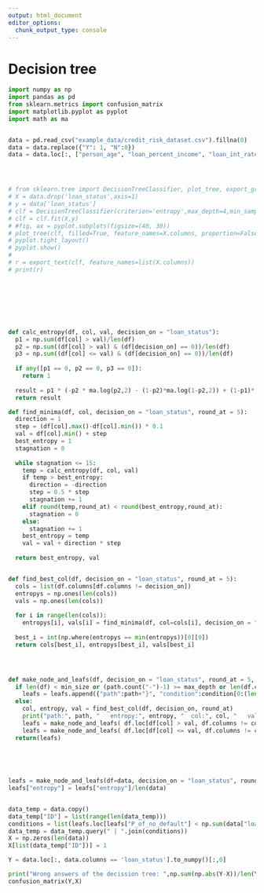 ```yaml
---
output: html_document
editor_options: 
  chunk_output_type: console
---
```


# Decision tree

```python
import numpy as np
import pandas as pd
from sklearn.metrics import confusion_matrix
import matplotlib.pyplot as pyplot
import math as ma


data = pd.read_csv("example_data/credit_risk_dataset.csv").fillna(0)
data = data.replace({"Y": 1, "N":0})
data = data.loc[:, ["person_age", "loan_percent_income", "loan_int_rate", "cb_person_default_on_file" ,"loan_status"]]




# from sklearn.tree import DecisionTreeClassifier, plot_tree, export_graphviz, export_text
# X = data.drop('loan_status',axis=1)
# y = data['loan_status']
# clf = DecisionTreeClassifier(criterion='entropy',max_depth=4,min_samples_split=1000,min_samples_leaf=200,random_state=0)
# clf = clf.fit(X,y)
# #fig, ax = pyplot.subplots(figsize=(40, 30))
# plot_tree(clf, filled=True, feature_names=X.columns, proportion=False)
# pyplot.tight_layout()
# pyplot.show()
# 
# r = export_text(clf, feature_names=list(X.columns))
# print(r)








def calc_entropy(df, col, val, decision_on = "loan_status"):
  p1 = np.sum(df[col] > val)/len(df)
  p2 = np.sum((df[col] > val) & (df[decision_on] == 0))/len(df)
  p3 = np.sum((df[col] <= val) & (df[decision_on] == 0))/len(df)
  
  if any([p1 == 0, p2 == 0, p3 == 0]):
    return 1
  
  result = p1 * (-p2 * ma.log(p2,2) - (1-p2)*ma.log(1-p2,2)) + (1-p1)*(-p3*ma.log(p3,2)-(1-p3)*ma.log(1-p3,2))
  return result

def find_minima(df, col, decision_on = "loan_status", round_at = 5):
  direction = 1
  step = (df[col].max()-df[col].min()) * 0.1
  val = df[col].min() + step
  best_entropy = 1
  stagnation = 0
  
  while stagnation <= 15:
    temp = calc_entropy(df, col, val)
    if temp > best_entropy:
      direction = -direction
      step = 0.5 * step
      stagnation += 1
    elif round(temp,round_at) < round(best_entropy,round_at):
      stagnation = 0
    else:
      stagnation += 1
    best_entropy = temp
    val = val + direction * step
    
  return best_entropy, val


def find_best_col(df, decision_on = "loan_status", round_at = 5):
  cols = list(df.columns[df.columns != decision_on])
  entropys = np.ones(len(cols))
  vals = np.ones(len(cols))
  
  for i in range(len(cols)):
    entropys[i], vals[i] = find_minima(df, col=cols[i], decision_on = "loan_status", round_at = 5)
  
  best_i = int(np.where(entropys == min(entropys))[0][0])
  return cols[best_i], entropys[best_i], vals[best_i]




def make_node_and_leafs(df, decision_on = "loan_status", round_at = 5, path = "", condition = "", min_size = 1000, max_depth = 4, leafs = pd.DataFrame(columns=["path", "condition", "rows", "P_of_no_default", "entropy"]), pass_entropy = 0):
  if len(df) < min_size or (path.count("-")-1) >= max_depth or len(df.columns) <= 1:
    leafs = leafs.append({"path":path+"}", "condition":condition[0:(len(condition)-5)], "rows":len(df), "P_of_no_default":np.sum(df[decision_on] == 0)/len(df), "entropy":pass_entropy}, ignore_index=True)
  else:
    col, entropy, val = find_best_col(df, decision_on, round_at)
    print("path:", path, "   entropy:", entropy, "  col:", col, "   val:", val, "  rows:", len(df))
    leafs = make_node_and_leafs( df.loc[df[col] > val, df.columns != col], decision_on, round_at, path+"-R", condition+col+" > "+str(float(round(val)))+" and ", min_size, max_depth, leafs, entropy * np.sum(df[col] > val))
    leafs = make_node_and_leafs( df.loc[df[col] <= val, df.columns != col], decision_on, round_at, path + "-L", condition+col+" <= "+str(float(round(val,4)))+" and ", min_size, max_depth, leafs, entropy * np.sum(df[col] <= val))
  return(leafs)
  
  
  


leafs = make_node_and_leafs(df=data, decision_on = "loan_status", round_at = 5, path = "I", min_size = 1000, max_depth = 4)
leafs["entropy"] = leafs["entropy"]/len(data)


data_temp = data.copy()
data_temp["ID"] = list(range(len(data_temp)))
conditions = list(leafs.loc[leafs["P_of_no_default"] < np.sum(data["loan_status"])/len(data), leafs.columns == "condition"]["condition"].replace("and","&"))
data_temp = data_temp.query(" | ".join(conditions))
X = np.zeros(len(data))
X[list(data_temp["ID"])] = 1

Y = data.loc[:, data.columns == 'loan_status'].to_numpy()[:,0]

print("Wrong answers of the decission tree: ",np.sum(np.abs(Y-X))/len(Y) * 100, "%")
confusion_matrix(Y,X)


```





